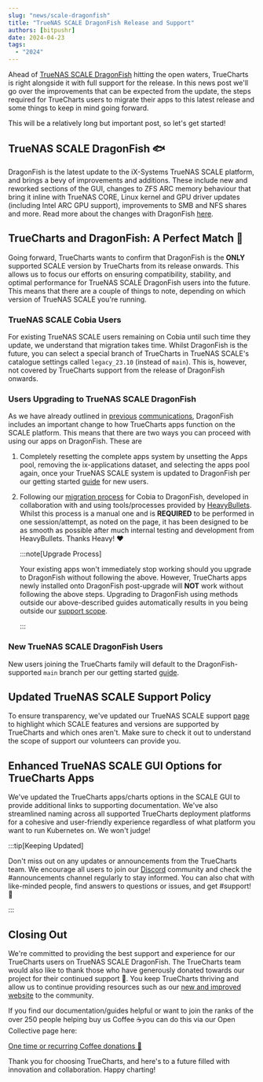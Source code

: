 ```yaml
---
slug: "news/scale-dragonfish"
title: "TrueNAS SCALE DragonFish Release and Support"
authors: [bitpushr]
date: 2024-04-23
tags:
  - "2024"
---
```


Ahead of [TrueNAS SCALE DragonFish](https://www.truenas.com/docs/scale/24.04/) hitting the open waters, TrueCharts is right alongside it with full support for the release. In this news post we'll go over the improvements that can be expected from the update, the steps required for TrueCharts users to migrate their apps to this latest release and some things to keep in mind going forward.

This will be a relatively long but important post, so let's get started!

## TrueNAS SCALE DragonFish 🐟

DragonFish is the latest update to the iX-Systems TrueNAS SCALE platform, and brings a bevy of improvements and additions. These include new and reworked sections of the GUI, changes to ZFS ARC memory behaviour that bring it inline with TrueNAS CORE, Linux kernel and GPU driver updates (including Intel ARC GPU support), improvements to SMB and NFS shares and more. Read more about the changes with DragonFish [here](https://www.truenas.com/docs/scale/24.04/).

## TrueCharts and DragonFish: A Perfect Match 💞

Going forward, TrueCharts wants to confirm that DragonFish is the **ONLY** supported SCALE version by TrueCharts from its release onwards. This allows us to focus our efforts on ensuring compatibility, stability, and optimal performance for TrueNAS SCALE DragonFish users into the future. This means that there are a couple of things to note, depending on which version of TrueNAS SCALE you're running.

### TrueNAS SCALE Cobia Users

For existing TrueNAS SCALE users remaining on Cobia until such time they update, we understand that migration takes time. Whilst DragonFish is the future, you can select a special branch of TrueCharts in TrueNAS SCALE's catalogue settings called `legacy_23.10` (instead of `main`). This is, however, not covered by TrueCharts support from the release of DragonFish onwards.

### Users Upgrading to TrueNAS SCALE DragonFish

As we have already outlined in [previous](/scale/migrations/cobia-dragonfish) [communications](/scale#openebs-setup), DragonFish includes an important change to how TrueCharts apps function on the SCALE platform. This means that there are two ways you can proceed with using our apps on DragonFish. These are


<Steps>

1. Completely resetting the complete apps system by unsetting the Apps pool, removing the ix-applications dataset, and selecting the apps pool again, once your TrueNAS SCALE system is updated to DragonFish per our getting started [guide](/scale) for new users.

2. Following our [migration process](/scale/migrations/cobia-dragonfish) for Cobia to DragonFish, developed in collaboration with and using tools/processes provided by [HeavyBullets](https://github.com/Heavybullets8/). Whilst this process is a manual one and is **REQUIRED** to be performed in one session/attempt, as noted on the page, it has been designed to be as smooth as possible after much internal testing and development from HeavyBullets. Thanks Heavy! ❤️

    :::note[Upgrade Process]

    Your existing apps won't immediately stop working should you upgrade to DragonFish without following the above. However, TrueCharts apps newly installed onto DragonFish post-upgrade will **NOT** work without following the above steps. Upgrading to DragonFish using methods outside our above-described guides automatically results in you being outside our [support scope](/scale/support).

    :::

</Steps>

### New TrueNAS SCALE DragonFish Users

New users joining the TrueCharts family will default to the DragonFish-supported `main` branch per our getting started [guide](/scale).

## Updated TrueNAS SCALE Support Policy

To ensure transparency, we've updated our TrueNAS SCALE support [page](/scale/support) to highlight which SCALE features and versions are supported by TrueCharts and which ones aren't. Make sure to check it out to understand the scope of support our volunteers can provide you.

## Enhanced TrueNAS SCALE GUI Options for TrueCharts Apps

We've updated the TrueCharts apps/charts options in the SCALE GUI to provide additional links to supporting documentation. We've also streamlined naming across all supported TrueCharts deployment platforms for a cohesive and user-friendly experience regardless of what platform you want to run Kubernetes on. We won't judge!

:::tip[Keeping Updated]

Don't miss out on any updates or announcements from the TrueCharts team. We encourage all users to join our [Discord](/s/discord) community and check the #announcements channel regularly to stay informed. You can also chat with like-minded people, find answers to questions or issues, and get #support! 🎫

:::

## Closing Out

We're committed to providing the best support and experience for our TrueCharts users on TrueNAS SCALE DragonFish. The TrueCharts team would also like to thank those who have generously donated towards our project for their continued support 💙. You keep TrueCharts thriving and allow us to continue providing resources such as our [new and improved website](https://truecharts.org/news/New-Website/) to the community.

If you find our documentation/guides helpful or want to join the ranks of the over 250 people helping buy us Coffee ☕you can do this via our Open Collective page here:

[One time or recurring Coffee donations 🫶](https://opencollective.com/truecharts)

Thank you for choosing TrueCharts, and here's to a future filled with innovation and collaboration. Happy charting!
